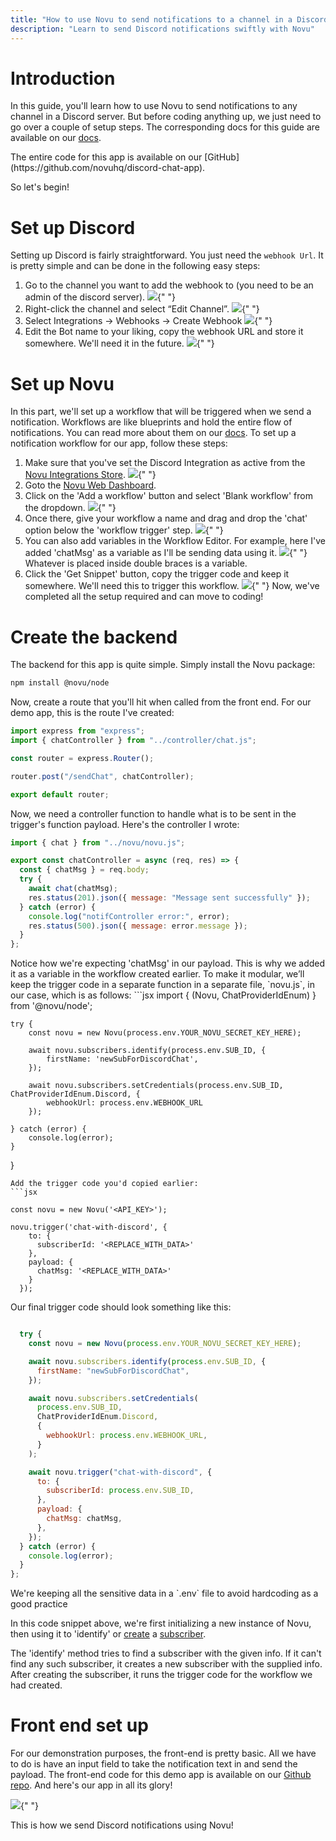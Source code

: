 ```yaml
---
title: "How to use Novu to send notifications to a channel in a Discord server"
description: "Learn to send Discord notifications swiftly with Novu"
---
```


# Introduction

In this guide, you'll learn how to use Novu to send notifications to any channel in a Discord server. But before coding anything up, we just need to go over a couple of setup steps.
The corresponding docs for this guide are available on our [docs](https://docs.novu.co/channels-and-providers/chat/discord).

<Note>
  The entire code for this app is available on our
  [GitHub](https://github.com/novuhq/discord-chat-app).
</Note>

So let's begin!

# Set up Discord

Setting up Discord is fairly straightforward. You just need the `webhook Url`. It is pretty simple and can be done in the following easy steps:

1. Go to the channel you want to add the webhook to (you need to be an admin of the discord server).
   <Frame caption="Go to the channel on Discord">
     <img src="/images/discord-guide/channel.png" />{" "}
   </Frame>
2. Right-click the channel and select “Edit Channel”.
   <Frame caption="Right click and select 'Edit'">
     <img src="/images/discord-guide/edit.png" />{" "}
   </Frame>
3. Select Integrations -> Webhooks -> Create Webhook
   <Frame caption="Create webhook from the Integrations menu">
     <img src="/images/discord-guide/integrations.png" />{" "}
   </Frame>
4. Edit the Bot name to your liking, copy the webhook URL and store it somewhere. We'll need it in the future.
   <Frame caption="Copy the webhookUrl and keep it somewhere">
     <img src="/images/discord-guide/webhook.png" />{" "}
   </Frame>

# Set up Novu

In this part, we'll set up a workflow that will be triggered when we send a notification. Workflows are like blueprints and hold the entire flow of notifications. You can read more about them on our [docs](https://docs.novu.co/workflows/notification-workflows). To set up a notification workflow for our app, follow these steps:

1. Make sure that you've set the Discord Integration as active from the [Novu Integrations Store](https://dashboard.novu.co/integrations?utm_campaign=docs-discordnotifications).
   <Frame caption="Make sure Discord Integration is active">
     <img src="/images/discord-guide/active.png" />{" "}
   </Frame>
2. Goto the [Novu Web Dashboard](https://dashboard.novu.co/workflows?utm_campaign=docs-discordnotifications).
3. Click on the 'Add a workflow' button and select 'Blank workflow' from the dropdown.
   <Frame caption="Create a workflow from the Novu Web Dashboard">
     <img src="/images/guides/slack-guide/workflow.png" />{" "}
   </Frame>
4. Once there, give your workflow a name and drag and drop the 'chat' option below the 'workflow trigger' step.
   <Frame caption="Drag and drop the 'chat' option">
     <img src="/images/guides/slack-guide/drag.png" />{" "}
   </Frame>
5. You can also add variables in the Workflow Editor. For example, here I've added 'chatMsg' as a variable as I'll be sending data using it.
   <Frame caption="Configure the step as per your liking">
     <img src="/images/discord-guide/chat.png" />{" "}
   </Frame>
   <Info>Whatever is placed inside double braces is a variable.</Info>
6. Click the 'Get Snippet' button, copy the trigger code and keep it somewhere. We'll need this to trigger this workflow.
   <Frame caption="Copy the trigger code">
     <img src="/images/discord-guide/snippet.png" />{" "}
   </Frame>
   Now, we've completed all the setup required and can move to coding!

# Create the backend

The backend for this app is quite simple. Simply install the Novu package:

```bash
npm install @novu/node

```

Now, create a route that you'll hit when called from the front end. For our demo app, this is the route I've created:

```jsx
import express from "express";
import { chatController } from "../controller/chat.js";

const router = express.Router();

router.post("/sendChat", chatController);

export default router;
```

Now, we need a controller function to handle what is to be sent in the trigger's function payload. Here's the controller I wrote:

```jsx
import { chat } from "../novu/novu.js";

export const chatController = async (req, res) => {
  const { chatMsg } = req.body;
  try {
    await chat(chatMsg);
    res.status(201).json({ message: "Message sent successfully" });
  } catch (error) {
    console.log("notifController error:", error);
    res.status(500).json({ message: error.message });
  }
};
```

<Info>
  Notice how we're expecting 'chatMsg' in our payload. This is why we added it
  as a variable in the workflow created earlier.
</Info>
To make it modular, we’ll keep the trigger code in a separate function in a separate
file, `novu.js`, in our case, which is as follows: ```jsx import {
  (Novu, ChatProviderIdEnum)
} from '@novu/node';

    try {
        const novu = new Novu(process.env.YOUR_NOVU_SECRET_KEY_HERE);

        await novu.subscribers.identify(process.env.SUB_ID, {
            firstName: 'newSubForDiscordChat',
        });

        await novu.subscribers.setCredentials(process.env.SUB_ID, ChatProviderIdEnum.Discord, {
            webhookUrl: process.env.WEBHOOK_URL
        });

    } catch (error) {
        console.log(error);
    }

}

```
Add the trigger code you'd copied earlier:
```jsx

const novu = new Novu('<API_KEY>');

novu.trigger('chat-with-discord', {
    to: {
      subscriberId: '<REPLACE_WITH_DATA>'
    },
    payload: {
      chatMsg: '<REPLACE_WITH_DATA>'
    }
  });
```

Our final trigger code should look something like this:

```jsx

  try {
    const novu = new Novu(process.env.YOUR_NOVU_SECRET_KEY_HERE);

    await novu.subscribers.identify(process.env.SUB_ID, {
      firstName: "newSubForDiscordChat",
    });

    await novu.subscribers.setCredentials(
      process.env.SUB_ID,
      ChatProviderIdEnum.Discord,
      {
        webhookUrl: process.env.WEBHOOK_URL,
      }
    );

    await novu.trigger("chat-with-discord", {
      to: {
        subscriberId: process.env.SUB_ID,
      },
      payload: {
        chatMsg: chatMsg,
      },
    });
  } catch (error) {
    console.log(error);
  }
};
```

<Info>
  We're keeping all the sensitive data in a `.env` file to avoid hardcoding as a
  good practice
</Info>

In this code snippet above, we're first initializing a new instance of Novu, then using it to 'identify' or [create](https://docs.novu.co/subscribers/subscribers#create-a-subscriber) a [subscriber](https://docs.novu.co/subscribers/subscribers).

<Info>
  The 'identify' method tries to find a subscriber with the given info. If it
  can't find any such subscriber, it creates a new subscriber with the supplied
  info.
</Info>
After creating the subscriber, it runs the trigger code for the workflow we had created.

# Front end set up

For our demonstration purposes, the front-end is pretty basic. All we have to do is have an input field to take the notification text in and send the payload. The front-end code for this demo app is available on our [Github repo](https://github.com/novuhq/discord-chat-app/tree/main/frontend).
And here's our app in all its glory!

<Frame caption="Our app in action!">
  <img src="/images/discord-guide/outputt.gif" />{" "}
</Frame>

This is how we send Discord notifications using Novu!
